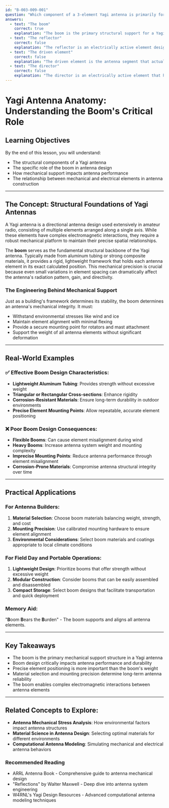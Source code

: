 ```yaml
---
id: "B-003-009-001"
question: "Which component of a 3-element Yagi antenna is primarily for mechanical support?"
answers:
  - text: "The boom"
    correct: true
    explanation: "The boom is the primary structural support for a Yagi antenna, providing a rigid framework that holds the antenna elements in precise geometric alignment. It maintains the critical spacing and positioning of the reflector, driven element, and director that are essential to the antenna's performance, while also providing a mounting point for the entire antenna structure."
  - text: "The reflector"
    correct: false
    explanation: "The reflector is an electrically active element designed to improve the antenna's forward gain and directionality by reflecting radio waves, not to provide mechanical support. While it's mounted on the boom, its primary function is electromagnetic, not structural."
  - text: "The driven element"
    correct: false
    explanation: "The driven element is the antenna segment that actually receives or transmits radio signals and connects directly to the transmission line. Its primary purpose is electrical signal transfer, not mechanical support, though it is mounted on the boom like other elements."
  - text: "The director"
    correct: false
    explanation: "The director is an electrically active element that helps focus the antenna's radiation pattern and improve forward gain. Like other elements, it is mounted on the boom but serves an electromagnetic function rather than a mechanical support role."
---
```


# Yagi Antenna Anatomy: Understanding the Boom's Critical Role

## Learning Objectives
By the end of this lesson, you will understand:
- The structural components of a Yagi antenna
- The specific role of the boom in antenna design
- How mechanical support impacts antenna performance
- The relationship between mechanical and electrical elements in antenna construction

---

## The Concept: Structural Foundations of Yagi Antennas

A Yagi antenna is a directional antenna design used extensively in amateur radio, consisting of multiple elements arranged along a single axis. While these elements have complex electromagnetic interactions, they require a robust mechanical platform to maintain their precise spatial relationships.

The **boom** serves as the fundamental structural backbone of the Yagi antenna. Typically made from aluminum tubing or strong composite materials, it provides a rigid, lightweight framework that holds each antenna element in its exact calculated position. This mechanical precision is crucial because even small variations in element spacing can dramatically affect the antenna's radiation pattern, gain, and directivity.

### The Engineering Behind Mechanical Support

Just as a building's framework determines its stability, the boom determines an antenna's mechanical integrity. It must:
- Withstand environmental stresses like wind and ice
- Maintain element alignment with minimal flexing
- Provide a secure mounting point for rotators and mast attachment
- Support the weight of all antenna elements without significant deformation

---

## Real-World Examples

### ✅ Effective Boom Design Characteristics:
- **Lightweight Aluminum Tubing**: Provides strength without excessive weight
- **Triangular or Rectangular Cross-sections**: Enhance rigidity
- **Corrosion-Resistant Materials**: Ensure long-term durability in outdoor environments
- **Precise Element Mounting Points**: Allow repeatable, accurate element positioning

### ❌ Poor Boom Design Consequences:
- **Flexible Booms**: Can cause element misalignment during wind
- **Heavy Booms**: Increase antenna system weight and mounting complexity
- **Imprecise Mounting Points**: Reduce antenna performance through element misalignment
- **Corrosion-Prone Materials**: Compromise antenna structural integrity over time

---

## Practical Applications

### For Antenna Builders:
1. **Material Selection**: Choose boom materials balancing weight, strength, and cost
2. **Mounting Precision**: Use calibrated mounting hardware to ensure element alignment
3. **Environmental Considerations**: Select boom materials and coatings appropriate to local climate conditions

### For Field Day and Portable Operations:
1. **Lightweight Design**: Prioritize booms that offer strength without excessive weight
2. **Modular Construction**: Consider booms that can be easily assembled and disassembled
3. **Compact Storage**: Select boom designs that facilitate transportation and quick deployment

### Memory Aid:
"**B**oom **B**ears the **B**urden" - The boom supports and aligns all antenna elements.

---

## Key Takeaways

- The boom is the primary mechanical support structure in a Yagi antenna
- Boom design critically impacts antenna performance and durability
- Precise element positioning is more important than the boom's weight
- Material selection and mounting precision determine long-term antenna reliability
- The boom enables complex electromagnetic interactions between antenna elements

---

## Related Concepts to Explore:
- **Antenna Mechanical Stress Analysis**: How environmental factors impact antenna structures
- **Material Science in Antenna Design**: Selecting optimal materials for different environments
- **Computational Antenna Modeling**: Simulating mechanical and electrical antenna behaviors

### Recommended Reading
- ARRL Antenna Book - Comprehensive guide to antenna mechanical design
- "Reflections" by Walter Maxwell - Deep dive into antenna system engineering
- W4RNL's Yagi Design Resources - Advanced computational antenna modeling techniques
